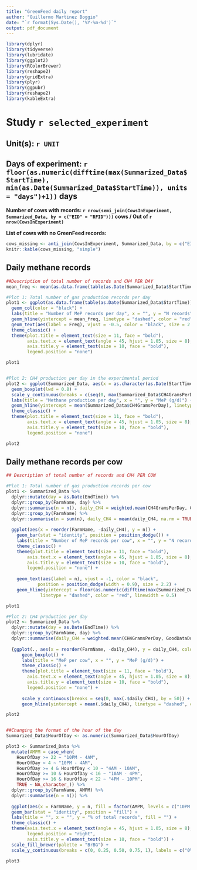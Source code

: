 ```yaml
---
title: "GreenFeed daily report"
author: "Guillermo Martinez Boggio"
date: "`r format(Sys.Date(), '%Y-%m-%d')`"
output: pdf_document
---
```


```r

library(dplyr)
library(tidyverse)
library(lubridate)
library(ggplot2)
library(RColorBrewer)
library(reshape2)
library(gridExtra)
library(plyr)
library(ggpubr)
library(reshape2)
library(kableExtra)

```

# Study `r selected_experiment`

## Unit(s): `r UNIT`

## Days of experiment: `r floor(as.numeric(difftime(max(Summarized_Data$StartTime), min(as.Date(Summarized_Data$StartTime)), units = "days")+1))` days

**Number of cows with records: `r nrow(semi_join(CowsInExperiment, Summarized_Data, by = c("EID" = "RFID")))` cows / Out of `r nrow(CowsInExperiment)`**

**List of cows with no GreenFeed records:**

```r

cows_missing <- anti_join(CowsInExperiment, Summarized_Data, by = c("EID" = "RFID"))
knitr::kable(cows_missing, "simple")

```


## **Daily methane records**


```r

##Description of total number of records and CH4 PER DAY
mean_freq <- mean(as.data.frame(table(as.Date(Summarized_Data$StartTime)))$Freq)

#Plot 1: Total number of gas production records per day
plot1 <- ggplot(as.data.frame(table(as.Date(Summarized_Data$StartTime))), aes(x = Var1, y = Freq)) + 
  geom_col(color = "black") +
  labs(title = "Number of MeP records per day", x = "", y = "N records") +
  geom_hline(yintercept = mean_freq, linetype = "dashed", color = "red") +
  geom_text(aes(label = Freq), vjust = -0.5, color = "black", size = 2.2, position = position_dodge(width = 0.9)) +
  theme_classic() +
  theme(plot.title = element_text(size = 11, face = "bold"),
        axis.text.x = element_text(angle = 45, hjust = 1.05, size = 8),
        axis.title.y = element_text(size = 10, face = "bold"),
        legend.position = "none")

plot1


#Plot 2: CH4 production per day in the experimental period
plot2 <- ggplot(Summarized_Data, aes(x = as.character(as.Date(StartTime)), y = CH4GramsPerDay, color = as.character(as.Date(StartTime)))) + 
  geom_boxplot(lwd = 0.8) +
  scale_y_continuous(breaks = c(seq(0, max(Summarized_Data$CH4GramsPerDay)+10, 50))) +
  labs(title = "Methane production per day", x = "", y = "MeP (g/d)") +
  geom_hline(yintercept = mean(Summarized_Data$CH4GramsPerDay), linetype = "dashed", color = "black", linewidth = 0.5) +
  theme_classic() +
  theme(plot.title = element_text(size = 11, face = "bold"),
        axis.text.x = element_text(angle = 45, hjust = 1.05, size = 8),
        axis.title.y = element_text(size = 10, face = "bold"),
        legend.position = "none")

plot2

```



## **Daily methane records per cow**


```r

## Description of total number of records and CH4 PER COW

#Plot 1: Total number of gas production records per cow
plot1 <- Summarized_Data %>%
  dplyr::mutate(day = as.Date(EndTime)) %>%
  dplyr::group_by(FarmName, day) %>%
  dplyr::summarise(n = n(), daily_CH4 = weighted.mean(CH4GramsPerDay, GoodDataDuration, na.rm = TRUE)) %>%
  dplyr::group_by(FarmName) %>%
  dplyr::summarise(n = sum(n), daily_CH4 = mean(daily_CH4, na.rm = TRUE)) %>%
  
  ggplot(aes(x = reorder(FarmName, -daily_CH4), y = n)) + 
    geom_bar(stat = "identity", position = position_dodge()) +
    labs(title = "Number of MeP records per cow", x = "", y = "N records", fill = "") +
    theme_classic() +
    theme(plot.title = element_text(size = 11, face = "bold"),
        axis.text.x = element_text(angle = 45, hjust = 1.05, size = 8),
        axis.title.y = element_text(size = 10, face = "bold"),
        legend.position = "none") +
  
    geom_text(aes(label = n), vjust = -1, color = "black",
            position = position_dodge(width = 0.9), size = 2.2) +
    geom_hline(yintercept = floor(as.numeric(difftime(max(Summarized_Data$StartTime), min(Summarized_Data$StartTime), units = "days"))),
             linetype = "dashed", color = "red", linewidth = 0.5)

plot1

#Plot 2: CH4 production per day
plot2 <- Summarized_Data %>%
  dplyr::mutate(day = as.Date(EndTime)) %>%
  dplyr::group_by(FarmName, day) %>%
  dplyr::summarise(daily_CH4 = weighted.mean(CH4GramsPerDay, GoodDataDuration, na.rm = TRUE)) %>%
  
  {ggplot(., aes(x = reorder(FarmName, -daily_CH4), y = daily_CH4, color = daily_CH4)) + 
      geom_boxplot() +
      labs(title = "MeP per cow", x = "", y = "MeP (g/d)") +
      theme_classic() +
      theme(plot.title = element_text(size = 11, face = "bold"),
        axis.text.x = element_text(angle = 45, hjust = 1.05, size = 8),
        axis.title.y = element_text(size = 10, face = "bold"),
        legend.position = "none") +
      
      scale_y_continuous(breaks = seq(0, max(.$daily_CH4), by = 50)) +
      geom_hline(yintercept = mean(.$daily_CH4), linetype = "dashed", color = "#3366FF", linewidth = 0.8)}

plot2


##Changing the format of the hour of the day
Summarized_Data$HourOfDay <- as.numeric(Summarized_Data$HourOfDay)

plot3 <- Summarized_Data %>%
  mutate(AMPM = case_when(
    HourOfDay >= 22 ~ "10PM - 4AM",
    HourOfDay < 4 ~ "10PM - 4AM",
    HourOfDay >= 4 & HourOfDay < 10 ~ "4AM - 10AM",
    HourOfDay >= 10 & HourOfDay < 16 ~ "10AM - 4PM",
    HourOfDay >= 16 & HourOfDay < 22 ~ "4PM - 10PM",
    TRUE ~ NA_character_)) %>%
  dplyr::group_by(FarmName, AMPM) %>%
  dplyr::summarise(n = n()) %>%
  
  ggplot(aes(x = FarmName, y = n, fill = factor(AMPM, levels = c("10PM - 4AM", "4AM - 10AM", "10AM - 4PM", "4PM - 10PM")))) +
  geom_bar(stat = "identity", position = "fill") +
  labs(title = "", x = "", y = "% of total records", fill = "") +
  theme_classic() +
  theme(axis.text.x = element_text(angle = 45, hjust = 1.05, size = 8),
        legend.position = "right",
        axis.title.y = element_text(size = 10, face = "bold")) +
  scale_fill_brewer(palette = "BrBG") +
  scale_y_continuous(breaks = c(0, 0.25, 0.50, 0.75, 1), labels = c("0%", "25%", "50%", "75%", "100%"), expand = c(0, 0))

plot3



```



